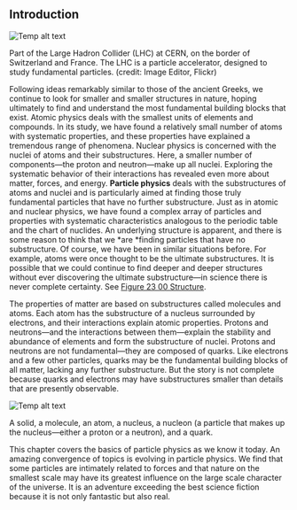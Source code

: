 ## Introduction
![Temp alt text](__MEDIA_URL__CNX_HSPhysics_23_00_LHC.jpg)<p>Part of the Large Hadron Collider (LHC) at CERN, on the border of Switzerland and France. The LHC is a particle accelerator, designed to study fundamental particles. (credit: Image Editor, Flickr)</p>
Following ideas remarkably similar to those of the ancient Greeks, we continue to look for smaller and smaller structures in nature, hoping ultimately to find and understand the most fundamental building blocks that exist. Atomic physics deals with the smallest units of elements and compounds. In its study, we have found a relatively small number of atoms with systematic properties, and these properties have explained a tremendous range of phenomena. Nuclear physics is concerned with the nuclei of atoms and their substructures. Here, a smaller number of components—the proton and neutron—make up all nuclei. Exploring the systematic behavior of their interactions has revealed even more about matter, forces, and energy. **Particle physics** deals with the substructures of atoms and nuclei and is particularly aimed at finding those truly fundamental particles that have no further substructure. Just as in atomic and nuclear physics, we have found a complex array of particles and properties with systematic characteristics analogous to the periodic table and the chart of nuclides. An underlying structure is apparent, and there is some reason to think that we *are *finding particles that have no substructure. Of course, we have been in similar situations before. For example, atoms were once thought to be the ultimate substructures. It is possible that we could continue to find deeper and deeper structures without ever discovering the ultimate substructure—in science there is never complete certainty. See [Figure 23 00 Structure](Figure_23_00_Structure).

The properties of matter are based on substructures called molecules and atoms. Each atom has the substructure of a nucleus surrounded by electrons, and their interactions explain atomic properties. Protons and neutrons—and the interactions between them—explain the stability and abundance of elements and form the substructure of nuclei. Protons and neutrons are not fundamental—they are composed of quarks. Like electrons and a few other particles, quarks may be the fundamental building blocks of all matter, lacking any further substructure. But the story is not complete because quarks and electrons may have substructures smaller than details that are presently observable.

![Temp alt text](__MEDIA_URL__CNX_HSPhysics_23_00_Structure.jpg)<p>A solid, a molecule, an atom, a nucleus, a nucleon (a particle that makes up the nucleus—either a proton or a neutron), and a quark.</p>
This chapter covers the basics of particle physics as we know it today. An amazing convergence of topics is evolving in particle physics. We find that some particles are intimately related to forces and that nature on the smallest scale may have its greatest influence on the large scale character of the universe. It is an adventure exceeding the best science fiction because it is not only fantastic but also real.

